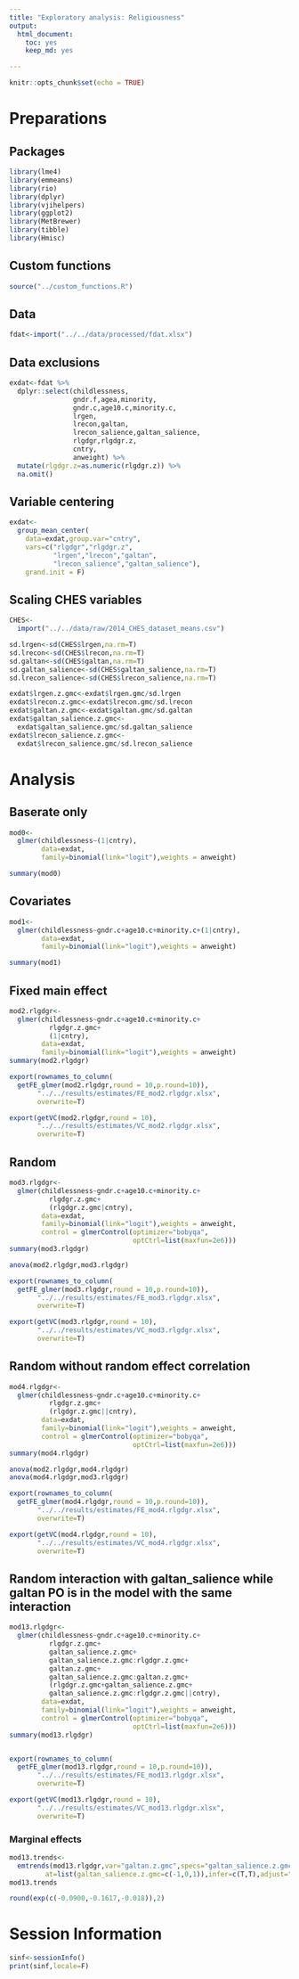 ```yaml
---
title: "Exploratory analysis: Religiousness"
output: 
  html_document: 
    toc: yes
    keep_md: yes

---
```



```r
knitr::opts_chunk$set(echo = TRUE)
```

# Preparations

## Packages

```r

library(lme4)
library(emmeans)
library(rio)
library(dplyr)
library(vjihelpers)
library(ggplot2)
library(MetBrewer)
library(tibble)
library(Hmisc)

```

## Custom functions

```r
source("../custom_functions.R")

```

## Data

```r
fdat<-import("../../data/processed/fdat.xlsx")
```

## Data exclusions

```r

exdat<-fdat %>%
  dplyr::select(childlessness,
                gndr.f,agea,minority,
                gndr.c,age10.c,minority.c,
                lrgen,
                lrecon,galtan,
                lrecon_salience,galtan_salience,
                rlgdgr,rlgdgr.z,
                cntry,
                anweight) %>%
  mutate(rlgdgr.z=as.numeric(rlgdgr.z)) %>%
  na.omit()

```

## Variable centering

```r

exdat<-
  group_mean_center(
    data=exdat,group.var="cntry",
    vars=c("rlgdgr","rlgdgr.z",
           "lrgen","lrecon","galtan",
           "lrecon_salience","galtan_salience"),
    grand.init = F)

```


## Scaling CHES variables

```r
CHES<-
  import("../../data/raw/2014_CHES_dataset_means.csv")

sd.lrgen<-sd(CHES$lrgen,na.rm=T)
sd.lrecon<-sd(CHES$lrecon,na.rm=T)
sd.galtan<-sd(CHES$galtan,na.rm=T)
sd.galtan_salience<-sd(CHES$galtan_salience,na.rm=T)
sd.lrecon_salience<-sd(CHES$lrecon_salience,na.rm=T)

exdat$lrgen.z.gmc<-exdat$lrgen.gmc/sd.lrgen
exdat$lrecon.z.gmc<-exdat$lrecon.gmc/sd.lrecon
exdat$galtan.z.gmc<-exdat$galtan.gmc/sd.galtan
exdat$galtan_salience.z.gmc<-
  exdat$galtan_salience.gmc/sd.galtan_salience
exdat$lrecon_salience.z.gmc<-
  exdat$lrecon_salience.gmc/sd.lrecon_salience
```


# Analysis 

## Baserate only

```r
mod0<-
  glmer(childlessness~(1|cntry),
        data=exdat,
        family=binomial(link="logit"),weights = anweight)

summary(mod0)

```

## Covariates

```r
mod1<-
  glmer(childlessness~gndr.c+age10.c+minority.c+(1|cntry),
        data=exdat,
        family=binomial(link="logit"),weights = anweight)

summary(mod1)

```

## Fixed main effect

```r
mod2.rlgdgr<-
  glmer(childlessness~gndr.c+age10.c+minority.c+
          rlgdgr.z.gmc+
          (1|cntry),
        data=exdat,
        family=binomial(link="logit"),weights = anweight)
summary(mod2.rlgdgr)

export(rownames_to_column(
  getFE_glmer(mod2.rlgdgr,round = 10,p.round=10)),
       "../../results/estimates/FE_mod2.rlgdgr.xlsx",
       overwrite=T)

export(getVC(mod2.rlgdgr,round = 10),
       "../../results/estimates/VC_mod2.rlgdgr.xlsx",
       overwrite=T)
```

## Random

```r
mod3.rlgdgr<-
  glmer(childlessness~gndr.c+age10.c+minority.c+
          rlgdgr.z.gmc+
          (rlgdgr.z.gmc|cntry),
        data=exdat,
        family=binomial(link="logit"),weights = anweight,
        control = glmerControl(optimizer="bobyqa",
                               optCtrl=list(maxfun=2e6)))
summary(mod3.rlgdgr)

anova(mod2.rlgdgr,mod3.rlgdgr)

export(rownames_to_column(
  getFE_glmer(mod3.rlgdgr,round = 10,p.round=10)),
       "../../results/estimates/FE_mod3.rlgdgr.xlsx",
       overwrite=T)

export(getVC(mod3.rlgdgr,round = 10),
       "../../results/estimates/VC_mod3.rlgdgr.xlsx",
       overwrite=T)
```


## Random without random effect correlation

```r
mod4.rlgdgr<-
  glmer(childlessness~gndr.c+age10.c+minority.c+
          rlgdgr.z.gmc+
          (rlgdgr.z.gmc||cntry),
        data=exdat,
        family=binomial(link="logit"),weights = anweight,
        control = glmerControl(optimizer="bobyqa",
                               optCtrl=list(maxfun=2e6)))
summary(mod4.rlgdgr)

anova(mod2.rlgdgr,mod4.rlgdgr)
anova(mod4.rlgdgr,mod3.rlgdgr)

export(rownames_to_column(
  getFE_glmer(mod4.rlgdgr,round = 10,p.round=10)),
       "../../results/estimates/FE_mod4.rlgdgr.xlsx",
       overwrite=T)

export(getVC(mod4.rlgdgr,round = 10),
       "../../results/estimates/VC_mod4.rlgdgr.xlsx",
       overwrite=T)
```


## Random interaction with galtan_salience while galtan PO is in the model with the same interaction

```r
mod13.rlgdgr<-
  glmer(childlessness~gndr.c+age10.c+minority.c+
          rlgdgr.z.gmc+
          galtan_salience.z.gmc+
          galtan_salience.z.gmc:rlgdgr.z.gmc+
          galtan.z.gmc+
          galtan_salience.z.gmc:galtan.z.gmc+
          (rlgdgr.z.gmc+galtan_salience.z.gmc+
          galtan_salience.z.gmc:rlgdgr.z.gmc||cntry),
        data=exdat,
        family=binomial(link="logit"),weights = anweight,
        control = glmerControl(optimizer="bobyqa",
                               optCtrl=list(maxfun=2e6)))
summary(mod13.rlgdgr)


export(rownames_to_column(
  getFE_glmer(mod13.rlgdgr,round = 10,p.round=10)),
       "../../results/estimates/FE_mod13.rlgdgr.xlsx",
       overwrite=T)

export(getVC(mod13.rlgdgr,round = 10),
       "../../results/estimates/VC_mod13.rlgdgr.xlsx",
       overwrite=T)
```

### Marginal effects

```r
mod13.trends<-
  emtrends(mod13.rlgdgr,var="galtan.z.gmc",specs="galtan_salience.z.gmc",
         at=list(galtan_salience.z.gmc=c(-1,0,1)),infer=c(T,T),adjust="none")
mod13.trends

round(exp(c(-0.0900,-0.1617,-0.018)),2)
```

# Session Information

```r
sinf<-sessionInfo()
print(sinf,locale=F)
```

